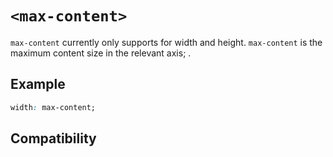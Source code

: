 # `<max-content>`

`max-content` currently only supports for width and height. `max-content` is the maximum content size in the relevant axis; .

## Example

```css
width: max-content;
```

## Compatibility


<APITable query="css/data-type/max-content" />
